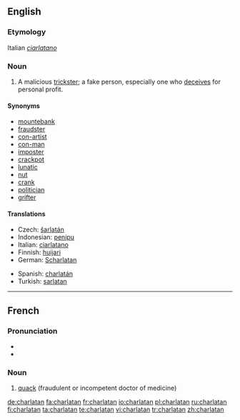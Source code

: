 {{see|charlatán}}
==English==

===Etymology===
Italian ''[[ciarlatano]]''

===Noun===
{{en-noun}}

# A malicious [[trickster]]; a fake person, especially one who [[deceive|deceives]] for personal profit.

====Synonyms====
* [[mountebank]]
* [[fraudster]]
* [[con-artist]]
* [[con-man]]
* [[imposter]]
* [[crackpot]]
* [[lunatic]]
* [[nut]]
* [[crank]]
* [[politician]]
* [[grifter]]

====Translations====
{{trans-top|malicious trickster}}
* Czech: [[šarlatán]] {{m}}
* Indonesian: [[tipu|penipu]]
* Italian: [[ciarlatano]] {{m}}
* Finnish: [[huijari]]
* German: [[Scharlatan]] {{m}}
{{trans-mid}}
* Spanish: [[charlatán]] {{m}}
* Turkish: [[sarlatan]]
{{trans-bottom}}

----

==French==

===Pronunciation===
* {{IPA|/ʃaʁ.la.tɑ̃/|lang=fr}}
* {{audio|Fr-charlatan.ogg|charlatan}}

===Noun===
{{infl|fr|noun|g=m}}

# [[quack]] (fraudulent or incompetent doctor of medicine)

{{tbot entry|French|quack|2008|April|fr}}

[[de:charlatan]]
[[fa:charlatan]]
[[fr:charlatan]]
[[io:charlatan]]
[[pl:charlatan]]
[[ru:charlatan]]
[[fi:charlatan]]
[[ta:charlatan]]
[[te:charlatan]]
[[vi:charlatan]]
[[tr:charlatan]]
[[zh:charlatan]]